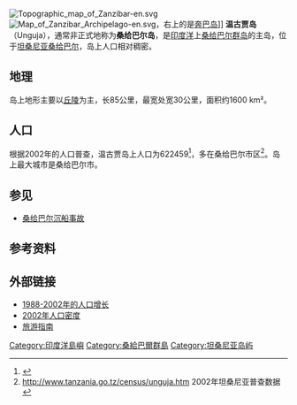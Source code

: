 
{{noteTA
|1=zh-cn:桑给巴尔; zh-tw:尚吉巴; zh-hk:桑給巴爾;
}}
{{Infobox islands
| name = 温古贾岛
| image_name = Topographic map of Zanzibar-en.svg
| image_caption = 温古贾岛
| map = Tanzania
| map_caption = 温古贾岛在坦桑尼亚联合共和国的位置
| nickname = 桑给巴尔岛
| location =
| additional_info = 
| coordinates = 
{{Coord|6|08|S|39|20|E|region:TZ_scale:1000000_type:isle|display=title,inline}}
| archipelago = [[桑给巴尔群岛|桑给巴尔群岛]]
| total_islands =
| major_islands =
| area_km2 = 1666
| length_km = 85
| width_km = 30
| highest_mount = Unnamed point in the [[Koani|Koani]] chain
| elevation_m = 195
| population = 896,721
| population_as_of = 2012
| density_km2 =
| ethnic_groups =
| country = {{flag|坦桑尼亚}}
| country_admin_divisions_title     = 自治区
| country_admin_divisions           = {{flag|Zanzibar}}
| country_admin_divisions_title_1   =
| country_admin_divisions_1         =
| country_admin_divisions_title_2   =
| country_admin_divisions_2         =
| country_capital_city              = 
| country_largest_city              = 
| country_largest_city_population   =
| country_leader_title              =
| country_leader_name               =
}}
[[File:Topographic_map_of_Zanzibar-en.svg|right]]
[[File:Map_of_Zanzibar_Archipelago-en.svg|thumb]]，右上的是[[奔巴岛|奔巴岛]]]]
'''温古贾岛'''（Unguja），通常非正式地称为'''桑给巴尔岛'''，是[[印度洋|印度洋]]上[[桑给巴尔群岛|桑给巴尔群岛]]的主岛，位于[[坦桑尼亚|坦桑尼亚]][[桑给巴尔|桑给巴尔]]，岛上人口相对稠密。

== 地理 ==
岛上地形主要以[[丘陵|丘陵]]为主，长85公里，最宽处宽30公里，面积约1600 km²。

== 人口 ==
根据2002年的人口普查，温古贾岛上人口为622459<ref>{{cite web |url=http://www.nbs.go.tz/index.php?option=com_content&view=article&id=104&Itemid=110 |title=存档副本 |accessdate=2010-05-15 |deadurl=yes |archiveurl=https://web.archive.org/web/20100522034737/http://www.nbs.go.tz/index.php?option=com_content&view=article&id=104&Itemid=110 |archivedate=2010-05-22 }}</ref>，多在桑给巴尔市区<ref>http://www.tanzania.go.tz/census/unguja.htm {{Wayback|url=http://www.tanzania.go.tz/census/unguja.htm |date=20030430025539 }} 2002年坦桑尼亚普查数据</ref>。岛上最大城市是桑给巴尔市。

== 参见 ==
* [[桑给巴尔沉船事故|桑给巴尔沉船事故]]

== 参考资料 ==
{{reflist}}

== 外部链接 ==
* [http://www.tanzania.go.tz/census/maps.htm 1988-2002年的人口增长] {{Wayback|url=http://www.tanzania.go.tz/census/maps.htm |date=20030422151754 }}
* [http://www.tanzania.go.tz/census/map2.htm 2002年人口密度] {{Wayback|url=http://www.tanzania.go.tz/census/map2.htm |date=20030430021005 }}
* [https://web.archive.org/web/20120305193728/http://zanzibar-islands.com/guide/Zanzibar-Island-Unguja/001GZ9H8VZWNIEKT/ 旅游指南]

{{印度洋岛屿}}
{{DEFAULTSORT:Unguja}}
[[Category:印度洋島嶼|Category:印度洋島嶼]]
[[Category:桑給巴爾群島|Category:桑給巴爾群島]]
[[Category:坦桑尼亚岛屿|Category:坦桑尼亚岛屿]]